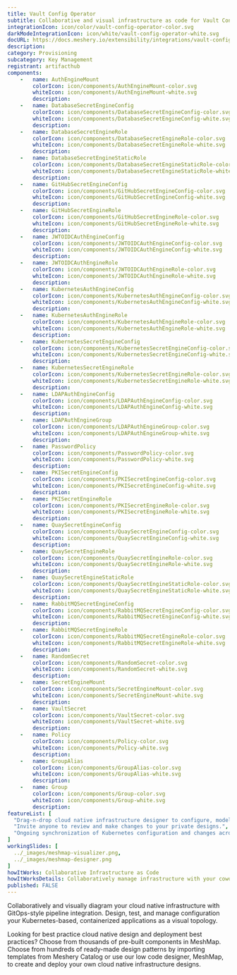 ```yaml
---
title: Vault Config Operator
subtitle: Collaborative and visual infrastructure as code for Vault Config Operator
integrationIcon: icon/color/vault-config-operator-color.svg
darkModeIntegrationIcon: icon/white/vault-config-operator-white.svg
docURL: https://docs.meshery.io/extensibility/integrations/vault-config-operator
description: 
category: Provisioning
subcategory: Key Management
registrant: artifacthub
components: 
	-	name: AuthEngineMount
		colorIcon: icon/components/AuthEngineMount-color.svg
		whiteIcon: icon/components/AuthEngineMount-white.svg
		description: 
	-	name: DatabaseSecretEngineConfig
		colorIcon: icon/components/DatabaseSecretEngineConfig-color.svg
		whiteIcon: icon/components/DatabaseSecretEngineConfig-white.svg
		description: 
	-	name: DatabaseSecretEngineRole
		colorIcon: icon/components/DatabaseSecretEngineRole-color.svg
		whiteIcon: icon/components/DatabaseSecretEngineRole-white.svg
		description: 
	-	name: DatabaseSecretEngineStaticRole
		colorIcon: icon/components/DatabaseSecretEngineStaticRole-color.svg
		whiteIcon: icon/components/DatabaseSecretEngineStaticRole-white.svg
		description: 
	-	name: GitHubSecretEngineConfig
		colorIcon: icon/components/GitHubSecretEngineConfig-color.svg
		whiteIcon: icon/components/GitHubSecretEngineConfig-white.svg
		description: 
	-	name: GitHubSecretEngineRole
		colorIcon: icon/components/GitHubSecretEngineRole-color.svg
		whiteIcon: icon/components/GitHubSecretEngineRole-white.svg
		description: 
	-	name: JWTOIDCAuthEngineConfig
		colorIcon: icon/components/JWTOIDCAuthEngineConfig-color.svg
		whiteIcon: icon/components/JWTOIDCAuthEngineConfig-white.svg
		description: 
	-	name: JWTOIDCAuthEngineRole
		colorIcon: icon/components/JWTOIDCAuthEngineRole-color.svg
		whiteIcon: icon/components/JWTOIDCAuthEngineRole-white.svg
		description: 
	-	name: KubernetesAuthEngineConfig
		colorIcon: icon/components/KubernetesAuthEngineConfig-color.svg
		whiteIcon: icon/components/KubernetesAuthEngineConfig-white.svg
		description: 
	-	name: KubernetesAuthEngineRole
		colorIcon: icon/components/KubernetesAuthEngineRole-color.svg
		whiteIcon: icon/components/KubernetesAuthEngineRole-white.svg
		description: 
	-	name: KubernetesSecretEngineConfig
		colorIcon: icon/components/KubernetesSecretEngineConfig-color.svg
		whiteIcon: icon/components/KubernetesSecretEngineConfig-white.svg
		description: 
	-	name: KubernetesSecretEngineRole
		colorIcon: icon/components/KubernetesSecretEngineRole-color.svg
		whiteIcon: icon/components/KubernetesSecretEngineRole-white.svg
		description: 
	-	name: LDAPAuthEngineConfig
		colorIcon: icon/components/LDAPAuthEngineConfig-color.svg
		whiteIcon: icon/components/LDAPAuthEngineConfig-white.svg
		description: 
	-	name: LDAPAuthEngineGroup
		colorIcon: icon/components/LDAPAuthEngineGroup-color.svg
		whiteIcon: icon/components/LDAPAuthEngineGroup-white.svg
		description: 
	-	name: PasswordPolicy
		colorIcon: icon/components/PasswordPolicy-color.svg
		whiteIcon: icon/components/PasswordPolicy-white.svg
		description: 
	-	name: PKISecretEngineConfig
		colorIcon: icon/components/PKISecretEngineConfig-color.svg
		whiteIcon: icon/components/PKISecretEngineConfig-white.svg
		description: 
	-	name: PKISecretEngineRole
		colorIcon: icon/components/PKISecretEngineRole-color.svg
		whiteIcon: icon/components/PKISecretEngineRole-white.svg
		description: 
	-	name: QuaySecretEngineConfig
		colorIcon: icon/components/QuaySecretEngineConfig-color.svg
		whiteIcon: icon/components/QuaySecretEngineConfig-white.svg
		description: 
	-	name: QuaySecretEngineRole
		colorIcon: icon/components/QuaySecretEngineRole-color.svg
		whiteIcon: icon/components/QuaySecretEngineRole-white.svg
		description: 
	-	name: QuaySecretEngineStaticRole
		colorIcon: icon/components/QuaySecretEngineStaticRole-color.svg
		whiteIcon: icon/components/QuaySecretEngineStaticRole-white.svg
		description: 
	-	name: RabbitMQSecretEngineConfig
		colorIcon: icon/components/RabbitMQSecretEngineConfig-color.svg
		whiteIcon: icon/components/RabbitMQSecretEngineConfig-white.svg
		description: 
	-	name: RabbitMQSecretEngineRole
		colorIcon: icon/components/RabbitMQSecretEngineRole-color.svg
		whiteIcon: icon/components/RabbitMQSecretEngineRole-white.svg
		description: 
	-	name: RandomSecret
		colorIcon: icon/components/RandomSecret-color.svg
		whiteIcon: icon/components/RandomSecret-white.svg
		description: 
	-	name: SecretEngineMount
		colorIcon: icon/components/SecretEngineMount-color.svg
		whiteIcon: icon/components/SecretEngineMount-white.svg
		description: 
	-	name: VaultSecret
		colorIcon: icon/components/VaultSecret-color.svg
		whiteIcon: icon/components/VaultSecret-white.svg
		description: 
	-	name: Policy
		colorIcon: icon/components/Policy-color.svg
		whiteIcon: icon/components/Policy-white.svg
		description: 
	-	name: GroupAlias
		colorIcon: icon/components/GroupAlias-color.svg
		whiteIcon: icon/components/GroupAlias-white.svg
		description: 
	-	name: Group
		colorIcon: icon/components/Group-color.svg
		whiteIcon: icon/components/Group-white.svg
		description: 
featureList: [
  "Drag-n-drop cloud native infrastructure designer to configure, model, and deploy your workloads.",
  "Invite anyone to review and make changes to your private designs.",
  "Ongoing synchronization of Kubernetes configuration and changes across any number of clusters."
]
workingSlides: [
  ../_images/meshmap-visualizer.png,
  ../_images/meshmap-designer.png
]
howItWorks: Collaborative Infrastructure as Code
howItWorksDetails: Collaboratively manage infrastructure with your coworkers synchronously sharing the same designs.
published: FALSE
---
```

<p>

</p>
<p>
    Collaboratively and visually diagram your cloud native infrastructure with GitOps-style pipeline integration. Design, test, and manage configuration your Kubernetes-based, containerized applications as a visual topology.
</p>
<p>
    Looking for best practice cloud native design and deployment best practices? Choose from thousands of pre-built components in MeshMap. Choose from hundreds of ready-made design patterns by importing templates from Meshery Catalog or use our low code designer, MeshMap, to create and deploy your own cloud native infrastructure designs.
</p>
